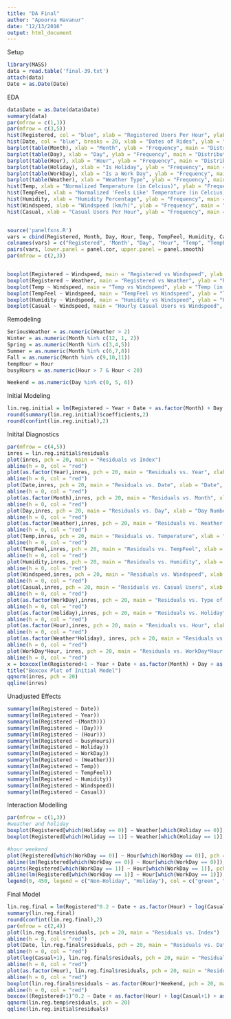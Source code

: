 ```yaml
---
title: "DA Final"
author: "Apoorva Havanur"
date: "12/13/2016"
output: html_document
---
```

Setup 
```r
library(MASS)
data = read.table('final-39.txt')
attach(data)
Date = as.Date(Date)
```

EDA 
```r
data$Date = as.Date(data$Date)
summary(data)
par(mfrow = c(1,1))
par(mfrow = c(3,5))
hist(Registered, col = "blue", xlab = "Registered Users Per Hour", ylab = "Frequency", main = "Distribution of Hourly Registered Users")
hist(Date, col = "blue", breaks = 20, xlab = "Dates of Rides", ylab = "Frequency", main = "Distribution of Dates")
barplot(table(Month), xlab = "Month", ylab = "Frequency", main = "Distribution of Month")
barplot(table(Day), xlab = "Day", ylab = "Frequency", main = "Distribution of Day")
barplot(table(Hour), xlab = "Hour", ylab = "Frequency", main = "Distribution of Hour")
barplot(table(Holiday), xlab = "Is Holiday", ylab = "Frequency", main = "Distribution of Rides on Holidays")
barplot(table(WorkDay), xlab = "Is a Work Day", ylab = "Frequency", main = "Distribution of Rides on Work Days")
barplot(table(Weather), xlab = "Weather Type", ylab = "Frequency", main = "Rides in Various Weather Types")
hist(Temp, xlab = "Normalized Temperature (in Celcius)", ylab = "Frequency", main = "Distribution of Temperature", col = "blue")
hist(TempFeel, xlab = "Normalized 'Feels Like' Temperature (in Celcius)", ylab = "Frequency", main = "Distribution of 'Feels Like' Temperature", col = "blue")
hist(Humidity, xlab = "Humidity Percentage", ylab = "Frequency", main = "Distribution of Humidity", col = "blue")
hist(Windspeed, xlab = "Windspeed (km/h)", ylab = "Frequency", main = "Distribution of Windspeed", col = "blue")
hist(Casual, xlab = "Casual Users Per Hour", ylab = "Frequency", main = "Distribution of Hourly Casual Users", col = "blue")


source('panelfxns.R')
vars = cbind(Registered, Month, Day, Hour, Temp, TempFeel, Humidity, Casual, Date)
colnames(vars) = c("Registered", 'Month', "Day", "Hour", "Temp", "TempFeel", "Humidity", "Casual", "Date")
pairs(vars, lower.panel = panel.cor, upper.panel = panel.smooth)
par(mfrow = c(2,3))


boxplot(Registered ~ Windspeed, main = "Registered vs Windspeed", ylab = "Registered", xlab = "Normalized Windspeed (km/h)")
boxplot(Registered ~ Weather, main = "Registered vs Weather", ylab = "Registered", xlab = "Weather Type")
boxplot(Temp ~ Windspeed, main = "Temp vs Windspeed", ylab = "Temp (in Celcius)", xlab = "Normalized Windspeed (km/h)")
boxplot(TempFeel ~ Windspeed, main = "TempFeel vs Windspeed", ylab = "TempFeel (in Celcius)", xlab = "Normalized Windspeed (km/h)")
boxplot(Humidity ~ Windspeed, main = "Humidity vs Windspeed", ylab = "Humidity Percentage", xlab = "Normalized Windspeed (km/h)")
boxplot(Casual ~ Windspeed, main = "Hourly Casual Users vs Windspeed", ylab = "Casual Users", xlab = "Normalized Windspeed (km/h)")
```

Remodeling
```r
SeriousWeather = as.numeric(Weather > 2)
Winter = as.numeric(Month %in% c(12, 1, 2))
Spring = as.numeric(Month %in% c(3,4,5))
Summer = as.numeric(Month %in% c(6,7,8))
Fall = as.numeric(Month %in% c(9,10,11))
tempHour = Hour
busyHours = as.numeric(Hour > 7 & Hour < 20)

Weekend = as.numeric(Day %in% c(0, 5, 6))
```


Initial Modeling 
```r
lin.reg.initial = lm(Registered ~ Year + Date + as.factor(Month) + Day + as.factor(Weather) + Temp + TempFeel + Humidity + Windspeed + Casual + WorkDay + Holiday + as.factor(Weather)*Holiday + Hour*WorkDay)
round(summary(lin.reg.initial)$coefficients,2)
round(confint(lin.reg.initial),2)
```

Initital Diagnostics
```r
par(mfrow = c(4,5))
inres = lin.reg.initial$residuals
plot(inres, pch = 20, main = "Residuals vs Index")
abline(h = 0, col = "red")
plot(as.factor(Year),inres, pch = 20, main = "Residuals vs. Year", xlab = "Year", ylab = "Residual")
abline(h = 0, col = "red")
plot(Date,inres, pch = 20, main = "Residuals vs. Date", xlab = "Date", ylab = "Residual")
abline(h = 0, col = "red")
plot(as.factor(Month),inres, pch = 20, main = "Residuals vs. Month", xlab = "Month Number", ylab = "Residual")
abline(h = 0, col = "red")
plot(Day,inres, pch = 20, main = "Residuals vs. Day", xlab = "Day Number", ylab = "Residual")
abline(h = 0, col = "red")
plot(as.factor(Weather),inres, pch = 20, main = "Residuals vs. Weather Type", xlab = "Weather Type", ylab = "Residual")
abline(h = 0, col = "red")
plot(Temp,inres, pch = 20, main = "Residuals vs. Temperature", xlab = "Temperature (C)", ylab = "Residual")
abline(h = 0, col = "red")
plot(TempFeel,inres, pch = 20, main = "Residuals vs. TempFeel", xlab = "TempFeel (C)", ylab = "Residual")
abline(h = 0, col = "red")
plot(Humidity,inres, pch = 20, main = "Residuals vs. Humidity", xlab = "Humidtiy (%)", ylab = "Residual")
abline(h = 0, col = "red")
plot(Windspeed,inres, pch = 20, main = "Residuals vs. Windspeed", xlab = "Windspeed (km/h)", ylab = "Residual")
abline(h = 0, col = "red")
plot(Casual,inres, pch = 20, main = "Residuals vs. Casual Users", xlab = "Casual Users", ylab = "Residual")
abline(h = 0, col = "red")
plot(as.factor(WorkDay),inres, pch = 20, main = "Residuals vs. Type of Day", xlab = "isWorkDay", ylab = "Residual")
abline(h = 0, col = "red")
plot(as.factor(Holiday),inres, pch = 20, main = "Residuals vs. Holiday", xlab = "isHoliday", ylab = "Residual")
abline(h = 0, col = "red")
plot(as.factor(Hour),inres, pch = 20, main = "Residuals vs. Hour", xlab = "Hour Number", ylab = "Residual")
abline(h = 0, col = "red")
plot(as.factor(Weather*Holiday), inres, pch = 20, main = "Residuals vs. Weather*Holiday Interaction", xlab = "Weather Type * isHoliday", ylab = "Residual")
abline(h = 0, col = "red")
plot(WorkDay*Hour, inres, pch = 20, main = "Residuals vs. WorkDay*Hour Interaction", xlab = "isWorkday * Hour", ylab = "Residual")
abline(h = 0, col = "red")
x = boxcox(lm(Registered+1 ~ Year + Date + as.factor(Month) + Day + as.factor(Weather) + Temp + TempFeel + Humidity + Windspeed + Casual + WorkDay + Holiday + as.factor(Weather)*Holiday + Hour*WorkDay))
title("Boxcox Plot of Initial Model")
qqnorm(inres, pch = 20)
qqline(inres)
```


Unadjusted Effects
```r
summary(lm(Registered ~ Date))
summary(lm(Registered ~ Year))
summary(lm(Registered ~(Month)))
summary(lm(Registered ~ (Day)))
summary(lm(Registered ~ (Hour)))
summary(lm(Registered ~ busyHours))
summary(lm(Registered ~ Holiday))
summary(lm(Registered ~ WorkDay))
summary(lm(Registered ~ (Weather)))
summary(lm(Registered ~ Temp))
summary(lm(Registered ~ TempFeel))
summary(lm(Registered ~ Humidity))
summary(lm(Registered ~ Windspeed))
summary(lm(Registered ~ Casual))
```



Interaction Modelling
```r
par(mfrow = c(1,3))
#weather and holiday
boxplot(Registered[which(Holiday == 0)] ~ Weather[which(Holiday == 0)], main = "Registered Users Per Weather Type on Non-Holidays", xlab = "Weather Type", ylab = "Number of Registered Users", pch = 20)
boxplot(Registered[which(Holiday == 1)] ~ Weather[which(Holiday == 1)], main = "Registered Users Per Weather Type on Holidays", xlab = "Weather Type", ylab = "Number of Registered Users", pch = 20)

#hour weekend 
plot(Registered[which(WorkDay == 0)] ~ Hour[which(WorkDay == 0)], pch = 20, col = "green", main = "Registered Users vs Hour of Day", ylab = "Number of Registered Users", xlab = "Hour of Day")
abline(lm(Registered[which(WorkDay == 0)] ~ Hour[which(WorkDay == 0)]), col = "green")
points(Registered[which(WorkDay == 1)] ~ Hour[which(WorkDay == 1)], pch = 20, col = "blue")
abline(lm(Registered[which(WorkDay == 1)] ~ Hour[which(WorkDay == 1)]), col = "blue")
legend(0, 450, legend = c("Non-Holiday", "Holiday"), col = c("green", "blue"), lty= 1)
```

Final Model
```r
lin.reg.final = lm(Registered^0.2 ~ Date + as.factor(Hour) + log(Casual+1) + as.factor(Hour):Weekend)
summary(lin.reg.final)
round(confint(lin.reg.final),2)
par(mfrow = c(2,4))
plot(lin.reg.final$residuals, pch = 20, main = "Residuals vs. Index")
abline(h = 0, col = "red")
plot(Date, lin.reg.final$residuals, pch = 20, main = "Residuals vs. Date", xlab = "Date", ylab = "Residuals")
abline(h = 0, col = "red")
plot(log(Casual+1), lin.reg.final$residuals, pch = 20, main = "Residuals vs. log(Casual)", xlab = "Log(Casual)", ylab = "Residuals")
abline(h = 0, col = "red")
plot(as.factor(Hour), lin.reg.final$residuals, pch = 20, main = "Residuals vs. Hour", xlab = "Hour", ylab = "Residuals")
abline(h = 0, col = "red")
boxplot(lin.reg.final$residuals ~ as.factor(Hour)*Weekend, pch = 20, main = "Residuals vs. Hour*Weeked", xlab = "Hour*Weekend", ylab = "Residuals")
abline(h = 0, col = "red")
boxcox((Registered+1)^0.2 ~ Date + as.factor(Hour) + log(Casual+1) + as.factor(Hour):Weekend)
qqnorm(lin.reg.temp$residuals, pch = 20)
qqline(lin.reg.initial$residuals)
```

